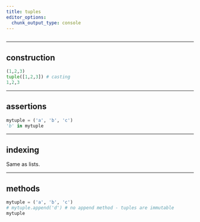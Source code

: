 ```yaml
---
title: tuples
editor_options: 
  chunk_output_type: console
---
```


```r
```

*********************************************************************

## construction

```python
(1,2,3)
tuple([1,2,3]) # casting
1,2,3
```

*********************************************************************

## assertions

```python
mytuple = ('a', 'b', 'c')
'b' in mytuple
```

*********************************************************************

## indexing

Same as lists.

*********************************************************************

## methods

```python
mytuple = ('a', 'b', 'c')
# mytuple.append('d') # no append method - tuples are immutable
mytuple
```

